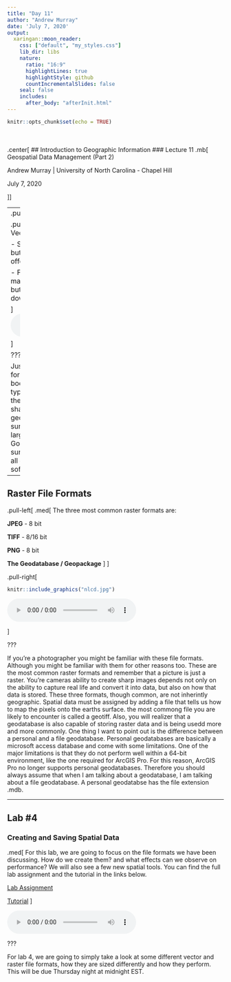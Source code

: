 ```yaml
---
title: "Day 11"
author: "Andrew Murray"
date: 'July 7, 2020'
output:
  xaringan::moon_reader:
    css: ["default", "my_styles.css"]
    lib_dir: libs
    nature:
      ratio: "16:9"
      highlightLines: true
      highlightStyle: github
      countIncrementalSlides: false
    seal: false
    includes:
      after_body: "afterInit.html"
---
```


```r
knitr::opts_chunk$set(echo = TRUE)
```

<br><br>
.center[
## Introduction to Geographic Information
### Lecture 11
.mb[
Geospatial Data Management (Part 2)<br>


Andrew Murray | University of North Carolina - Chapel Hill

July 7, 2020


]]

---
.pull-left[
```r
knitr::include_graphics("shp.png")
```
]

.pull-right[
.med[
###Putting a Bow on Vector Files

- Shapefiles are still the most common but most agencies have also started offering downloadable geodatabases.

- Formats like TIGER/Line, DLG, or TIN may be created using different formats but most of these files are now downloaded as geodatabases.  

]
<audio controls>
  <source src="/slides/intro_geographic_information/Day11/audio/d11s02.mp3" type="audio/mpeg">
  <p>Your browser doesn't support HTML5 audio.</p>
</audio>

]

???

Just to wrap up the discussion of file formats as they relate to vectors, the book talks about several different file types but the truth is that almost all of them are still actually stored as shapefiles and more increasingly as geodatabases. It probably won't surprise you to learn that ESRI's single largest cleint is the United States Government so it should come as no surprise that they often rely on ESRI for all of their spatial data fromat and software needs.

---

## Raster File Formats
.pull-left[
.med[
The three most common raster formats are:

**JPEG**
- 8 bit

**TIFF**
- 8/16 bit

**PNG**
- 8 bit

**The Geodatabase / Geopackage**
]
]

.pull-right[
```r
knitr::include_graphics("nlcd.jpg")
```

<audio controls>
  <source src="/slides/intro_geographic_information/Day11/audio/d11s03.mp3" type="audio/mpeg">
  <p>Your browser doesn't support HTML5 audio.</p>
</audio>
]

???

If you're a photographer you might be familiar with these file formats. Although you might be familiar with them for other reasons too. These are the most common raster formats and remember that a picture is just a raster. You're cameras ability to create sharp images depends not only on the ability to capture real life and convert it into data, but also on how that data is stored. These three formats, though common, are not inherintly geographic. Spatial data must be assigned by adding a file that tells us how to map the pixels onto the earths surface. the most commong file you are likely to encounter is called a geotiff. Also, you will realizer that a geodatabase is also capable of storing raster data and is being usedd more and more commonly. One thing I want to point out is the difference between a personal and a file geodatabase. Personal geodatabases are basically a microsoft access database and come with some limitations. One of the major limitations is that they do not perform well within a 64-bit environment, like the one required for ArcGIS Pro. For this reason, ArcGIS Pro no longer supports personal geodatabases. Therefore you should always assume that when I am talking about a geodatabase, I am talking about a file geodatabase. A personal geodatabse has the file extension .mdb.

---

## Lab #4

### Creating and Saving Spatial Data

.med[
For this lab, we are going to focus on the file formats we have been discussing. How do we create them? and what effects can we observe on performance? We will also see a few new spatial tools. You can find the full lab assignment and the tutorial in the links below.

[Lab Assignment](https://docs.google.com/document/d/1Od_aXHOWhD3hPI8iPV7vPMusKuYLYcvZdIpKjh9TD44/edit?usp=sharing)

[Tutorial]()
]

<audio controls>
  <source src="/slides/intro_geographic_information/Day11/audio/d11s04.mp3" type="audio/mpeg">
  <p>Your browser doesn't support HTML5 audio.</p>
</audio>

???

For lab 4, we are going to simply take a look at some different vector and raster file formats, how they are sized differently and how they perform. This will be due Thursday night at midnight EST. 